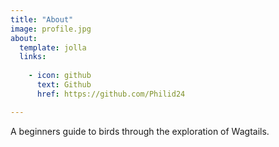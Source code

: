 ```yaml
---
title: "About"
image: profile.jpg
about:
  template: jolla
  links:
    
    - icon: github
      text: Github
      href: https://github.com/Philid24

---
```


A beginners guide to birds through the exploration of Wagtails. 
